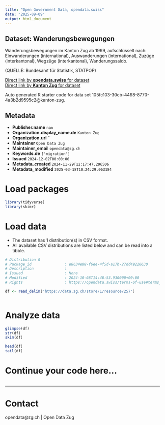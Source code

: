 ```yaml
---
title: "Open Government Data, opendata.swiss"
date: "2025-09-09"
output: html_document
---
```


## Dataset: Wanderungsbewegungen

Wanderungsbewegungen im Kanton Zug ab 1999, aufschlüsselt nach
Einwanderungen (international),
Auswanderungen (international),
Zuzüge (interkantonal),
Wegzüge (interkantonal),
Wanderungssaldo.

(QUELLE: Bundesamt für Statistik, STATPOP)

[Direct link by **opendata.swiss** for dataset](https://opendata.swiss/de/dataset/wanderungsbewegungen)<br>
[Direct link by **Kanton Zug** for dataset](https://www.zg.ch/behoerden/gesundheitsdirektion/statistikfachstelle/themen/01bevoelkerungszahlen/zu-und-wegzuege)

Auto generated R starter code for data set 105fc103-30cb-4498-8770-4a3b2d9595c2@kanton-zug.

## Metadata

- **Publisher.name** `nan`
- **Organization.display_name.de** `Kanton Zug`
- **Organization.url** ``
- **Maintainer** `Open Data Zug`
- **Maintainer_email** `opendata@zg.ch`
- **Keywords.de** `['migration']`
- **Issued** `2024-12-02T00:00:00`
- **Metadata_created** `2024-11-29T12:17:47.296506`
- **Metadata_modified** `2025-03-18T10:24:29.063184`


# Load packages

```r

library(tidyverse)
library(skimr)

```

# Load data

-   The dataset has 1 distribution(s) in CSV format.
-   All available CSV distributions are listed below and can be read into a tibble.

```r

# Distribution 0
# Package_id               : e8634e88-f6ee-4f5d-a17b-27dd49226630
# Description              : 
# Issued                   : None
# Modified                 : 2024-10-08T14:40:53.930000+00:00
# Rights                   : https://opendata.swiss/terms-of-use#terms_open

df <- read_delim('https://data.zg.ch/store/1/resource/257')



```

# Analyze data

```r

glimpse(df)
str(df)
skim(df)

head(df)
tail(df)

```

# Continue your code here...

```r

```

------------------------------------------------------------------------

# Contact

opendata@zg.ch | Open Data Zug
